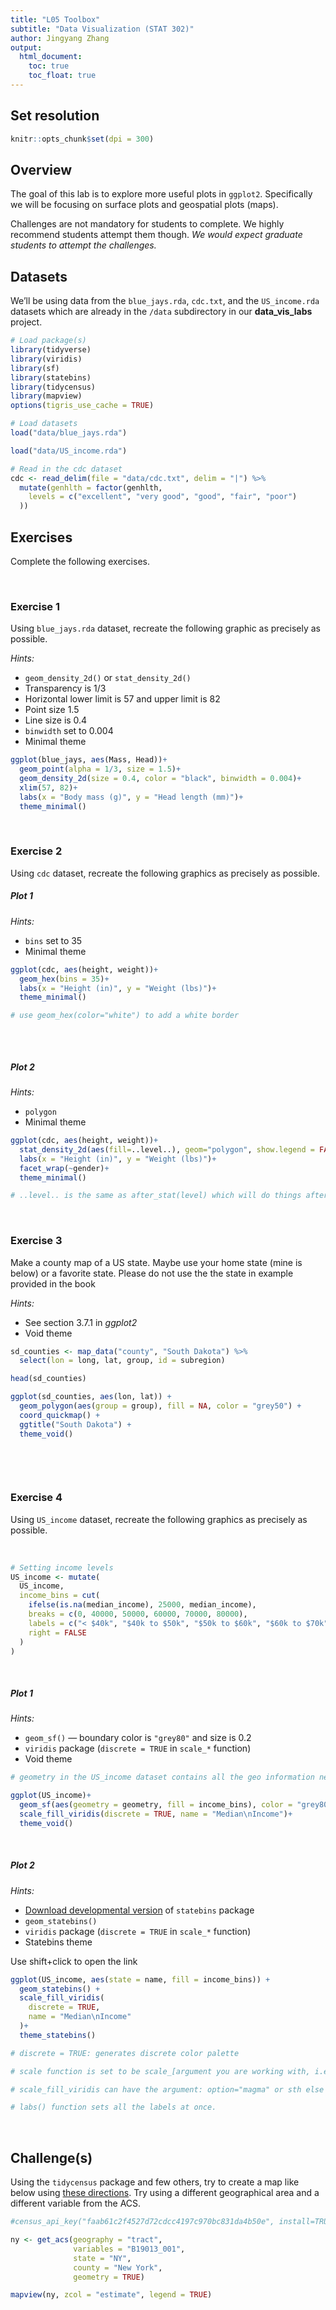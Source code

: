 ```yaml
---
title: "L05 Toolbox"
subtitle: "Data Visualization (STAT 302)"
author: Jingyang Zhang
output:
  html_document:
    toc: true
    toc_float: true
---
```



## Set resolution
```r
knitr::opts_chunk$set(dpi = 300)
```



## Overview

The goal of this lab is to explore more useful plots in `ggplot2`. Specifically we will be focusing on surface plots and geospatial plots (maps).

Challenges are not mandatory for students to complete. We highly recommend students attempt them though. *We would expect graduate students to attempt the challenges.*



## Datasets

We'll be using data from the `blue_jays.rda`, `cdc.txt`, and the `US_income.rda` datasets which are already in the `/data` subdirectory in our **data_vis_labs** project. 

```r
# Load package(s)
library(tidyverse)
library(viridis)
library(sf)
library(statebins)
library(tidycensus)
library(mapview)
options(tigris_use_cache = TRUE)

# Load datasets
load("data/blue_jays.rda")

load("data/US_income.rda")

# Read in the cdc dataset
cdc <- read_delim(file = "data/cdc.txt", delim = "|") %>%
  mutate(genhlth = factor(genhlth,
    levels = c("excellent", "very good", "good", "fair", "poor")
  ))
```


## Exercises

Complete the following exercises.

<br>

### Exercise 1

Using `blue_jays.rda` dataset, recreate the following graphic as precisely as possible.

*Hints:*

- `geom_density_2d()` or `stat_density_2d()`
- Transparency is 1/3
- Horizontal lower limit is 57 and upper limit is 82
- Point size 1.5
- Line size is 0.4
- `binwidth` set to 0.004
- Minimal theme

```r

ggplot(blue_jays, aes(Mass, Head))+
  geom_point(alpha = 1/3, size = 1.5)+
  geom_density_2d(size = 0.4, color = "black", binwidth = 0.004)+
  xlim(57, 82)+
  labs(x = "Body mass (g)", y = "Head length (mm)")+
  theme_minimal()

```



<br>

### Exercise 2

Using `cdc` dataset, recreate the following graphics as precisely as possible.

##### Plot 1

*Hints:*

- `bins` set to 35
- Minimal theme

```r

ggplot(cdc, aes(height, weight))+
  geom_hex(bins = 35)+
  labs(x = "Height (in)", y = "Weight (lbs)")+
  theme_minimal()

# use geom_hex(color="white") to add a white border
  
```


<br>

##### Plot 2

*Hints:*

- `polygon`
- Minimal theme

```r

ggplot(cdc, aes(height, weight))+
  stat_density_2d(aes(fill=..level..), geom="polygon", show.legend = FALSE)+
  labs(x = "Height (in)", y = "Weight (lbs)")+
  facet_wrap(~gender)+
  theme_minimal()

# ..level.. is the same as after_stat(level) which will do things after the statistical transformation

```


<br>

### Exercise 3

Make a county map of a US state. Maybe use your home state (mine is below) or a favorite state. Please do not use the the state in example provided in the book

*Hints:*

- See section 3.7.1 in *ggplot2*
- Void theme

```r

sd_counties <- map_data("county", "South Dakota") %>%
  select(lon = long, lat, group, id = subregion)

head(sd_counties)

```



```r


ggplot(sd_counties, aes(lon, lat)) +
  geom_polygon(aes(group = group), fill = NA, color = "grey50") +
  coord_quickmap() +
  ggtitle("South Dakota") +
  theme_void()
  
  

```

<br>

### Exercise 4

Using `US_income` dataset, recreate the following graphics as precisely as possible.

<br>

```r
# Setting income levels
US_income <- mutate(
  US_income,
  income_bins = cut(
    ifelse(is.na(median_income), 25000, median_income),
    breaks = c(0, 40000, 50000, 60000, 70000, 80000),
    labels = c("< $40k", "$40k to $50k", "$50k to $60k", "$60k to $70k", "> $70k"),
    right = FALSE
  )
)

```

<br>


##### Plot 1

*Hints:*

- `geom_sf()` --- boundary color is `"grey80"` and size is 0.2
- `viridis` package (`discrete = TRUE` in `scale_*` function)
- Void theme

```r

# geometry in the US_income dataset contains all the geo information needed to draws states

ggplot(US_income)+
  geom_sf(aes(geometry = geometry, fill = income_bins), color = "grey80", size = 0.2)+
  scale_fill_viridis(discrete = TRUE, name = "Median\nIncome")+
  theme_void()

```


<br>

##### Plot 2

*Hints:*

- [Download developmental version](https://github.com/hrbrmstr/statebins) of `statebins` package
- `geom_statebins()`
- `viridis` package (`discrete = TRUE` in `scale_*` function)
- Statebins theme

Use shift+click to open the link

```r

ggplot(US_income, aes(state = name, fill = income_bins)) +
  geom_statebins() +
  scale_fill_viridis(
    discrete = TRUE,
    name = "Median\nIncome"
  )+
  theme_statebins()

# discrete = TRUE: generates discrete color palette

# scale function is set to be scale_[argument you are working with, i.e. fill, color, etc.]+[pkg name]

# scale_fill_viridis can have the argument: option="magma" or sth else

# labs() function sets all the labels at once. 


```


<br>

## Challenge(s)

Using the `tidycensus` package and few others, try to create a map like below using [these directions](https://walkerke.github.io/tidycensus/articles/spatial-data.html). Try using a different geographical area and a different variable from the ACS.

```r


#census_api_key("faab61c2f4527d72cdcc4197c970bc831da4b50e", install=TRUE)

ny <- get_acs(geography = "tract", 
              variables = "B19013_001", 
              state = "NY", 
              county = "New York", 
              geometry = TRUE)

mapview(ny, zcol = "estimate", legend = TRUE)

```



<br>

